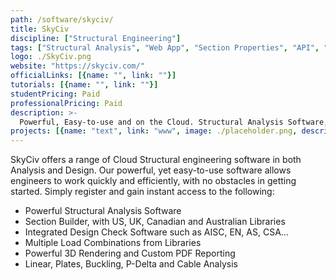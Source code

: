 ```yaml
---
path: /software/skyciv/
title: SkyCiv
discipline: ["Structural Engineering"]
tags: ["Structural Analysis", "Web App", "Section Properties", "API", "Linear Analysis"]
logo: ./SkyCiv.png
website: "https://skyciv.com/"
officialLinks: [{name: "", link: ""}]
tutorials: [{name: "", link: ""}]
studentPricing: Paid
professionalPricing: Paid
description: >-
  Powerful, Easy-to-use and on the Cloud. Structural Analysis Software, instantly from your web browser.
projects: [{name: "text", link: "www", image: ./placeholder.png, description: "blah blah"}]
---
```


SkyCiv offers a range of Cloud Structural engineering software in both Analysis and Design. Our powerful, yet easy-to-use software allows engineers to work quickly and efficiently, with no obstacles in getting started. Simply register and gain instant access to the following:

 - Powerful Structural Analysis Software
 - Section Builder, with US, UK, Canadian and Australian Libraries
 - Integrated Design Check Software such as AISC, EN, AS, CSA...
 - Multiple Load Combinations from Libraries
 - Powerful 3D Rendering and Custom PDF Reporting
 - Linear, Plates, Buckling, P-Delta and Cable Analysis
